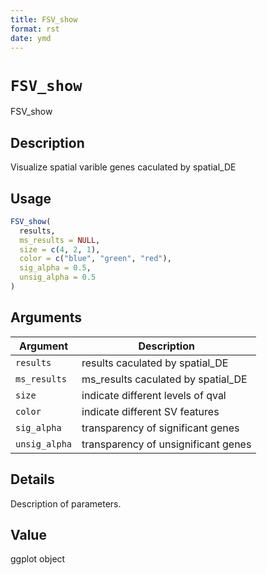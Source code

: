 ```yaml
--- 
title: FSV_show 
format: rst 
date: ymd 
--- 
```

# `FSV_show`

FSV_show


## Description

Visualize spatial varible genes caculated by spatial_DE


## Usage

```r
FSV_show(
  results,
  ms_results = NULL,
  size = c(4, 2, 1),
  color = c("blue", "green", "red"),
  sig_alpha = 0.5,
  unsig_alpha = 0.5
)
```


## Arguments

Argument      |Description
------------- |----------------
`results`     |     results caculated by spatial_DE
`ms_results`     |     ms_results caculated by spatial_DE
`size`     |     indicate different levels of qval
`color`     |     indicate different SV features
`sig_alpha`     |     transparency of significant genes
`unsig_alpha`     |     transparency of unsignificant genes


## Details

Description of parameters.


## Value

ggplot object



